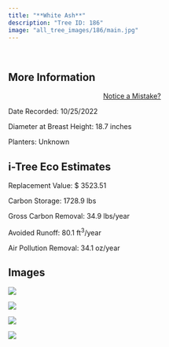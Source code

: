 ```yaml
---
title: "**White Ash**"
description: "Tree ID: 186"
image: "all_tree_images/186/main.jpg"
---
```


<br>

## **More Information**
::: column-margin
<center><a class="button" href="https://forms.gle/W6f5nwYxrM33hF4f7">Notice a Mistake?</a></center>
:::


Date Recorded:  10/25/2022

Diameter at Breast Height:  18.7  inches

Planters:  Unknown

## **i-Tree Eco Estimates**


 Replacement Value: $ 3523.51

 Carbon Storage:  1728.9  lbs

 Gross Carbon Removal:  34.9  lbs/year

 Avoided Runoff:  80.1  ft<sup>3</sup>/year

 Air Pollution Removal:  34.1  oz/year

## **Images**


 ![](all_tree_images/186/IMG_7053.jpg)

 ![](all_tree_images/186/IMG_7055.jpg)

 ![](all_tree_images/186/IMG_7056.jpg)

 ![](all_tree_images/186/main.jpg)
